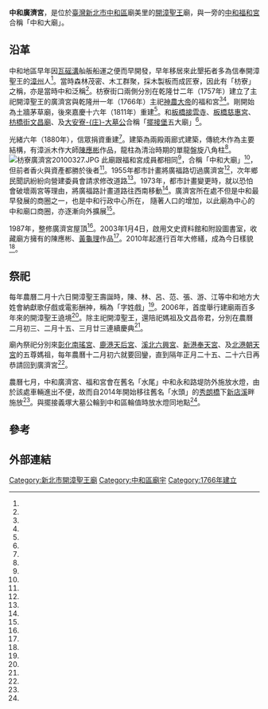{{coord|25.000705|121.501358|display=title}}
{{東亞廟宇
| name =中和廣濟宮
| img =File:中和廣濟宮正面照.jpg
| image_width = 250px
| location = {{TWN}}[[新北市|新北市]][[中和區|中和區]]廟美里中和路95號
| god = 開漳聖王
| type =
| struct =
| open_year =乾隆廿二年（1757年）
| cere_date =農曆二月十六日
|}}
'''中和廣濟宮'''，是位於[[臺灣|臺灣]][[新北市|新北市]][[中和區|中和區]]廟美里的[[開漳聖王|開漳聖王]]廟，與一旁的[[中和福和宮|中和福和宮]]合稱「中和大廟」。

==沿革==
中和地區早年因[[瓦磘溝|瓦磘溝]]舢舨船運之便而早開發，早年移居來此墾拓者多為信奉開漳聖王的[[漳州|漳州]]人<ref name="曾慶忠"/>。當時森林茂密、木工群聚，採木製板而成匠寮，因此有「枋寮」之稱，亦是當時中和泛稱<ref name="李文輝1"/>。枋寮街口兩側分別在乾隆廿二年（1757年）建立了主祀開漳聖王的廣濟宮與乾隆卅一年（1766年）主祀[[神農大帝|神農大帝]]的福和宮<ref name="李文輝1"/><ref name="翁聿煌2"/>。剛開始為土牆茅草廟，後來嘉慶十六年（1811年）重建<ref name="曾慶忠"/>。和[[板橋接雲寺|板橋接雲寺]]、[[板橋慈惠宮|板橋慈惠宮]]、[[枋橋街文昌廟|枋橋街文昌廟]]、及[[大安寮庄大墓公|大安寮-{庄}-大墓公]]合稱「[[擺接堡|擺接堡]]五大廟」<ref name="曾慶忠2"/>。

光緒六年（1880年），信眾捐資重建<ref name="曾慶忠"/>。建築為兩殿兩廊式建築，傳統木作為主要結構，有漳派木作大師[[陳應彬|陳應彬]]作品，龍柱為清治時期的單龍盤旋八角柱<ref name="曾慶忠"/>。
[[File:枋寮廣濟宮20100327.JPG|thumb]]
此廟跟福和宮成員都相同<ref name="黃天如"/>，合稱「中和大廟」<ref name="林茂榮"/>，但前者香火與資產都勝於後者<ref name="黃天如"/>。1955年都市計畫將廣福路切過廣濟宮<ref name="李文輝1"/>，次年鄉民聞訊紛紛向營建委員會請求修改道路<ref name="1956-07-20"/>。1973年，都市計畫變更時，就以恐怕會破壞兩宮等理由，將廣福路計畫道路往西南移動<ref name="李文輝1"/>。廣濟宮所在處不但是中和最早發展的商圈之一，也是中和行政中心所在， 隨著人口的增加，以此廟為中心的中和廟口商圈，亦逐漸向外擴展<ref name="胡芝寧"/>。

1987年，整修廣濟宮屋頂<ref name="曾慶忠"/>。2003年1月4日，啟用文史資料館和附設圖書室，收藏廟方擁有的陳應彬、[[黃龜理|黃龜理]]作品<ref name="楊迪文"/>。2010年起進行百年大修繕，成為今日樣貌<ref name="曾慶忠"/>。

==祭祀==
每年農曆二月十六日開漳聖王壽誕時，陳、林、呂、范、張、游、江等中和地方大姓會納獻歌仔戲或電影酬神，稱為「字姓戲」<ref name="曾慶忠"/>。2006年，首度舉行建廟兩百多年來的開漳聖王遶境<ref name="李穎"/>。除主祀開漳聖王，還陪祀媽祖及文昌帝君，分別在農曆二月初三、二月十五、三月廿三連續慶典<ref name="李文輝2"/>。

廟內祭祀分別來[[彰化南瑤宮|彰化南瑤宮]]、[[鹿港天后宮|鹿港天后宮]]、[[溪北六興宮|溪北六興宮]]、[[新港奉天宮|新港奉天宮]]、及[[北港朝天宮|北港朝天宮]]的五尊媽祖，每年農曆十二月初六就要回鑾，直到隔年正月二十五、二十六日再恭請回到廣濟宮<ref name="曾慶忠"/>。

農曆七月，中和廣濟宮、福和宮會在舊名「水尾」中和永和路堤防外施放水燈，由於該處車輛進出不便，故而自2014年開始移往舊名「水頭」的[[秀朗橋|秀朗橋]]下[[新店溪|新店溪]]畔施放<ref name="葉書宏"/>。與擺接義塚大墓公輪到中和區輪值時放水燈同地點<ref name="吳仁捷"/>。

== 參考 ==
{{Reflist|35em|refs =

<ref name="吳仁捷">{{Cite news|url=https://news.ltn.com.tw/news/life/breakingnews/1073311|title=土城擺接堡中元祭明登場 警方交通疏導|author=吳仁捷|language=zh-tw|publisher=《自由時報》|date=2014-08-05|accessdate=2019-09-05}}</ref>

<ref name="李穎">{{Cite news|url=https://news.ltn.com.tw/news/local/paper/61046|title=〈台北都會〉慶開基250年 中和廣濟宮首度遶境|author=李穎|language=zh-tw|publisher=《自由時報》|date=2006-03-08|accessdate=2019-09-05|archive-url=https://web.archive.org/web/20190905084313/https://news.ltn.com.tw/news/local/paper/61046|archive-date=2019-09-05|dead-url=no}}</ref>

<ref name="1956-07-20">{{Cite news|url=|title=中和開馬路 廟宇將遭殃|author=|language=zh-tw|publisher=《聯合報》|date=1956-07-20|accessdate=}}</ref>

<ref name="葉書宏">{{Cite news|url=https://www.chinatimes.com/realtimenews/20150827005080-260405?chdtv|title=中和廣濟宮、福和宮 遵循百年傳統「放水燈」|author=葉書宏|language=zh-tw|publisher=《中國時報》|date=2015-08-27|accessdate=2019-09-05}}</ref>

<ref name="李文輝1">{{Cite news|url=|title=中和廣福路周六拆屋打通 徵收戶陳情議員要求緩拆並依程序執行 市長盼縣府授權拆除|author=李文輝|language=zh-tw|publisher=《中國時報》|date=1998-02-05|accessdate=}}</ref>

<ref name="李文輝2">{{Cite news|url=|title=蔬菜當祭品博個好采頭諧音另有意涵 芹菜、蔥、蘿蔔愈擺愈多|author=李文輝|language=zh-tw|publisher=《中國時報》|date=1999-03-21|accessdate=}}</ref>

<ref name="胡芝寧">{{Cite news|url=http://home.appledaily.com.tw/article/index/20050702/1883059/|title=中和廟口商圈 3房附車位大樓熱門|author=胡芝寧|language=zh-tw|publisher=《蘋果日報》|date=2005-07-02|accessdate=2019-09-05|archive-url=https://web.archive.org/web/20190905084314/http://home.appledaily.com.tw/article/index/20050702/1883059/|archive-date=2019-09-05|dead-url=no}}</ref>

<ref name="曾慶忠2">{{Cite news|url=http://www.cdns.com.tw/news.php?n_id=27&nc_id=78540|title=板橋慈惠宮 相傳是郭台銘發跡廟|author=曾慶忠|language=zh-tw|publisher=《中華日報》|date=2016-02-26|accessdate=2019-08-07|archive-url=https://web.archive.org/web/20170919065207/http://cdns.com.tw/news.php?n_id=27&nc_id=78540|archive-date=2017-09-19|dead-url=yes}}</ref>

<ref name="曾慶忠">{{Cite news|url=|title=廣濟宮 中和大廟|author=曾慶忠|language=zh-tw|publisher=《中華日報》|date=2015-02-02|accessdate=}}</ref>

<ref name="林茂榮">{{Cite news|url=https://n.yam.com/Article/20170915688536|title=拋磚引玉　中和大廟捐贈中和公所2台輪椅|author=林茂榮|language=zh-tw|publisher=《台灣好新聞報》|date=2017-09-15|accessdate=2019-09-05}}</ref>

<ref name="楊迪文">{{Cite news|url=|title=中和廟口 尋古看木雕 廣濟宮福和宮成立資料館和圖書館 開放使用|author=楊迪文|language=zh-tw|publisher=《聯合報》|date=2003-01-05|accessdate=}}</ref>

<ref name="翁聿煌2">{{Cite news|url=https://news.ltn.com.tw/news/local/paper/722110|title=〈台北都會〉中和首件自辦都更 有在地味|author=翁聿煌|language=zh-tw|publisher=《自由時報》|date=2013-10-15|accessdate=2019-09-04|archive-url=https://web.archive.org/web/20181130014250/http://news.ltn.com.tw/news/local/paper/722110|archive-date=2018-11-30|dead-url=no}}</ref>

<ref name="黃天如">{{Cite news|url=|title=中和市的地方廟福和宮 由於年久失修需要整修 工程費約需一千七百餘萬元|author=黃天如|language=zh-tw|publisher=《中國時報》|date=1994-04-27|accessdate=}}</ref>

}}

{{Clear}}
{{Portal bar|台北|道教|border=no}}

==外部連結==
{{Commons cat|ZhongHe GuangJi Temple}}
[[Category:新北市開漳聖王廟|Category:新北市開漳聖王廟]]
[[Category:中和區廟宇|Category:中和區廟宇]]

[[Category:1766年建立|Category:1766年建立]]